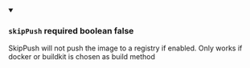 
<details className="config-field" data-expandable="false" open>
<summary>

### `skipPush` <span class="config-field-required" data-required="false">required</span> <span class="config-field-type">boolean</span> <span class="config-field-default">false</span> <span class="config-field-enum"></span>

SkipPush will not push the image to a registry if enabled. Only works if docker or buildkit is chosen
as build method

</summary>



</details>

